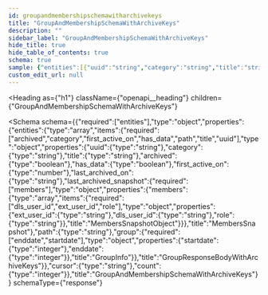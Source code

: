```yaml
---
id: groupandmembershipschemawitharchivekeys
title: "GroupAndMembershipSchemaWithArchiveKeys"
description: ""
sidebar_label: "GroupAndMembershipSchemaWithArchiveKeys"
hide_title: true
hide_table_of_contents: true
schema: true
sample: {"entities":[{"uuid":"string","category":"string","title":"string","archived":true,"has_data":true,"first_active_on":0,"last_archived_on":"string","last_archived_snapshot":{"members":[{"ext_user_id":"string","dls_user_id":"string","role":"string"}]},"path":"string","group":{"startdate":0,"enddate":0}}],"cursor":"string","count":0}
custom_edit_url: null
---
```



<Heading
  as={"h1"}
  className={"openapi__heading"}
  children={"GroupAndMembershipSchemaWithArchiveKeys"}
>
</Heading>





<Schema
  schema={{"required":["entities"],"type":"object","properties":{"entities":{"type":"array","items":{"required":["archived","category","first_active_on","has_data","path","title","uuid"],"type":"object","properties":{"uuid":{"type":"string"},"category":{"type":"string"},"title":{"type":"string"},"archived":{"type":"boolean"},"has_data":{"type":"boolean"},"first_active_on":{"type":"number"},"last_archived_on":{"type":"string"},"last_archived_snapshot":{"required":["members"],"type":"object","properties":{"members":{"type":"array","items":{"required":["dls_user_id","ext_user_id","role"],"type":"object","properties":{"ext_user_id":{"type":"string"},"dls_user_id":{"type":"string"},"role":{"type":"string"}},"title":"MembersSnapshotObject"}}},"title":"MembersSnapshot"},"path":{"type":"string"},"group":{"required":["enddate","startdate"],"type":"object","properties":{"startdate":{"type":"integer"},"enddate":{"type":"integer"}},"title":"GroupInfo"}},"title":"GroupResponseBodyWithArchiveKeys"}},"cursor":{"type":"string"},"count":{"type":"integer"}},"title":"GroupAndMembershipSchemaWithArchiveKeys"}}
  schemaType={"response"}
>
  
</Schema>
            